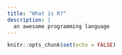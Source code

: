 ---
title: "What is R?"
description: |
  an awesome programming language
---

```{r setup, include=FALSE}
knitr::opts_chunk$set(echo = FALSE)
```

